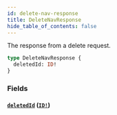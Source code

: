 ```yaml
---
id: delete-nav-response
title: DeleteNavResponse
hide_table_of_contents: false
---
```



The response from a delete request.

```graphql
type DeleteNavResponse {
  deletedId: ID!
}
```


### Fields

#### [`deletedId`](#) ([`ID!`](/developers/demandhq-apis/demand-api/graphql/reference/scalars/id))






